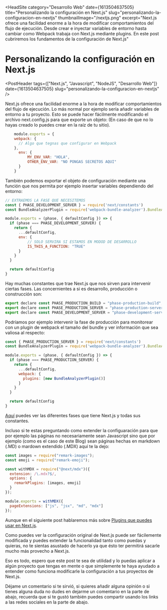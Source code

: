 
<HeadSite
  category="Desarrollo Web"
  date={1613504637505}
  title="Personalizando la configuración en Next.js"
  slug="personalizando-la-configuracion-en-nextjs"
  thumbnailImage="/nextjs.png"
  excerpt="Next.js ofrece una facilidad enorme a la hora de modificar comportamientos del flujo de ejecución. Desde crear e inyectar variables de entorno hasta cambiar como Webpack trabaja con Next.js mediante plugins. En este post cubriremos los fundamentos de la configuración de Next.js"
></HeadSite>

# Personalizando la configuración en Next.js

<PostHeader
  tags={["Next.js", "Javascript", "NodeJS", "Desarrollo Web"]}
  date={1613504637505}
  slug="personalizando-la-configuracion-en-nextjs"
/>

Next.js ofrece una facilidad enorme a la hora de modificar comportamientos del flujo de ejecución. 
Lo más normal por ejemplo sería añadir variables de entorno a tu proyecto. 
Esto se puede hacer fácilmente modificando el archivo next.config.js para que exporte un objeto:
(En caso de que no lo hayas creado lo puedes crear en la raíz de tu sitio).

```js
    module.exports = {
    webpack: {
      // Algo que tegnas que configurar en Webpack
    },
      env: {
          MY_ENV_VAR: "HOLA",
          OTHER_ENV_VAR: "NO PONGAS SECRETOS AQUI"
      }
    }
```

También podemos exportar el objeto de configuración mediante una función que nos permita 
por ejemplo insertar variables dependiendo del entorno:


```js
// EXTRAEMOS LA FASE QUE NECESITEMOS
const { PHASE_DEVELOPMENT_SERVER } = require('next/constants')
const BundleAnalyzerPlugin = require('webpack-bundle-analyzer').BundleAnalyzerPlugin

module.exports = (phase, { defaultConfig }) => {
  if (phase === PHASE_DEVELOPMENT_SERVER) {
    return {
      ...defaultConfig,
      env: {
          // SOLO SERVIRA SI ESTAMOS EN MODOD DE DESARROLLO
          IS_THIS_A_FUNCTION: "TRUE" 
      }
    }
  }

  return defaultConfig
} 
```

Hay muchas constantes que trae Next.js que nos sirven para intervenir ciertas fases. 
Las concernientes a si es desarrollo, producción o construcción son:

```js
export declare const PHASE_PRODUCTION_BUILD = "phase-production-build";
export declare const PHASE_PRODUCTION_SERVER = "phase-production-server";
export declare const PHASE_DEVELOPMENT_SERVER = "phase-development-server";
```

Podríamos por ejemplo intervenir la fase de producción para monitorear con un plugin de webpack 
el tamaño del bundle y ver información que sea valiosa al respecto:


```js
const { PHASE_PRODUCTION_SERVER } = require('next/constants')
const BundleAnalyzerPlugin = require('webpack-bundle-analyzer').BundleAnalyzerPlugin

module.exports = (phase, { defaultConfig }) => {
  if (phase === PHASE_PRODUCTION_SERVER) {
    return {
      ...defaultConfig,
      webpack: {
        plugins: [new BundleAnalyzerPlugin()]
      }
    }
  }

  return defaultConfig
} 
```

[Aquí](https://github.com/vercel/next.js/blob/canary/packages/next/next-server/lib/constants.ts#L1-L4) 
puedes ver las diferentes fases que tiene Next.js y todas sus constantes.

Incluso si te estas preguntando como extender la configuaración para que por ejemplo las páginas no necesariamente
sean Javascript sino que por ejemplo (como es el caso de este Blog) sean páginas hechas en markdown (.MD) o mardown extendido (.MDX) 
aquí te la dejo:

```js
const images = require("remark-images");
const emoji = require("remark-emoji");

const withMDX = require("@next/mdx")({
  extension: /\.mdx?$/,
  options: {
    remarkPlugins: [images, emoji]
  }
});

module.exports = withMDX({
  pageExtensions: ["js", "jsx", "md", "mdx"]
});
```

Aunque en el siguiente post hablaremos más sobre [Plugins que
puedes usar en Next.js](/posts/plugins-con-nextjs).

Como puedes ver la configuración original de Next.js puede ser fácilemente modificada y puedes
extender la funcionalidad tanto como puedas y quieras, no te sientas asustado de hacerlo
ya que ésto ter permitirá sacarle mucho más provecho a Next.js.

Eso es todo, espero que este post te sea de utilidad y lo puedas aplicar a 
algún proyecto que tengas en mente o que simplemente te haya ayudado a entender 
como funciona modificarle la configuración a tus proyectos de Next.js.

Déjame un comentario si te sirvió, si quieres añadir 
alguna opinión o si tienes alguna duda no dudes en dejarme un comentario 
en la parte de abajo, recuerda que si te gustó también puedes compartir usando los links a 
las redes sociales en la parte de abajo.

<Discuss slug="personalizando-la-configuracion-en-nextjs" />


